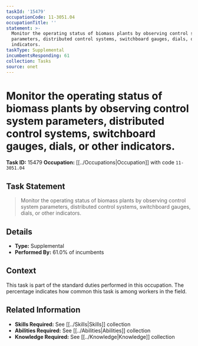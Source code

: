 ```yaml
---
taskId: '15479'
occupationCode: 11-3051.04
occupationTitle: ''
statement: >-
  Monitor the operating status of biomass plants by observing control system
  parameters, distributed control systems, switchboard gauges, dials, or other
  indicators.
taskType: Supplemental
incumbentsResponding: 61
collection: Tasks
source: onet
---
```

# Monitor the operating status of biomass plants by observing control system parameters, distributed control systems, switchboard gauges, dials, or other indicators.

**Task ID:** 15479
**Occupation:** [[../Occupations|Occupation]] with code `11-3051.04`

## Task Statement

> Monitor the operating status of biomass plants by observing control system parameters, distributed control systems, switchboard gauges, dials, or other indicators.

## Details

- **Type:** Supplemental
- **Performed By:** 61.0% of incumbents

## Context

This task is part of the standard duties performed in this occupation. The percentage indicates how common this task is among workers in the field.

## Related Information

- **Skills Required:** See [[../Skills|Skills]] collection
- **Abilities Required:** See [[../Abilities|Abilities]] collection
- **Knowledge Required:** See [[../Knowledge|Knowledge]] collection
